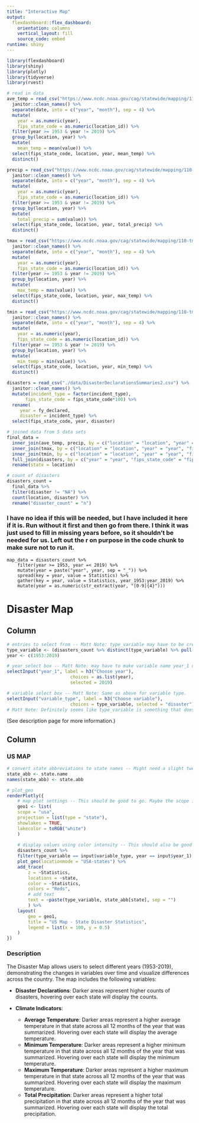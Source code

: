 ```yaml
---
title: "Interactive Map"
output: 
  flexdashboard::flex_dashboard:
    orientation: columns
    vertical_layout: fill
    source_code: embed
runtime: shiny
---
```


```r
library(flexdashboard)
library(shiny)
library(plotly)
library(tidyverse)
library(rvest)

# read in data
ave_temp = read_csv("https://www.ncdc.noaa.gov/cag/statewide/mapping/110-tavg.csv", skip = 3) %>% 
  janitor::clean_names() %>% 
  separate(date, into = c("year", "month"), sep = 4) %>%
  mutate(
    year = as.numeric(year), 
    fips_state_code = as.numeric(location_id)) %>% 
  filter(year >= 1953 & year != 2019) %>% 
  group_by(location, year) %>% 
  mutate(
    mean_temp = mean(value)) %>% 
  select(fips_state_code, location, year, mean_temp) %>% 
  distinct()

precip = read_csv("https://www.ncdc.noaa.gov/cag/statewide/mapping/110-pcp.csv", skip = 3) %>% 
  janitor::clean_names() %>% 
  separate(date, into = c("year", "month"), sep = 4) %>%
  mutate(
    year = as.numeric(year), 
    fips_state_code = as.numeric(location_id)) %>% 
  filter(year >= 1953 & year != 2019) %>% 
  group_by(location, year) %>% 
  mutate(
    total_precip = sum(value)) %>% 
  select(fips_state_code, location, year, total_precip) %>% 
  distinct()

tmax = read_csv("https://www.ncdc.noaa.gov/cag/statewide/mapping/110-tmax.csv", skip = 3) %>% 
  janitor::clean_names() %>% 
  separate(date, into = c("year", "month"), sep = 4) %>%
  mutate(
    year = as.numeric(year), 
    fips_state_code = as.numeric(location_id)) %>% 
  filter(year >= 1953 & year != 2019) %>% 
  group_by(location, year) %>% 
  mutate(
    max_temp = max(value)) %>% 
  select(fips_state_code, location, year, max_temp) %>% 
  distinct()

tmin = read_csv("https://www.ncdc.noaa.gov/cag/statewide/mapping/110-tmin.csv", skip = 3)  %>% 
  janitor::clean_names() %>% 
  separate(date, into = c("year", "month"), sep = 4) %>%
  mutate(
    year = as.numeric(year), 
    fips_state_code = as.numeric(location_id)) %>% 
  filter(year >= 1953 & year != 2019) %>% 
  group_by(location, year) %>% 
  mutate(
    min_temp = min(value)) %>% 
  select(fips_state_code, location, year, min_temp) %>% 
  distinct()

disasters = read_csv("./data/DisasterDeclarationsSummaries2.csv") %>% 
  janitor::clean_names() %>% 
  mutate(incident_type = factor(incident_type), 
       fips_state_code = fips_state_code*100) %>% 
  rename(
     year = fy_declared, 
     disaster = incident_type) %>% 
  select(fips_state_code, year, disaster)

# joined data from 5 data sets
final_data = 
  inner_join(ave_temp, precip, by = c("location" = "location", "year" = "year", "fips_state_code" = "fips_state_code")) %>% 
  inner_join(tmax, by = c("location" = "location", "year" = "year", "fips_state_code" = "fips_state_code")) %>% 
  inner_join(tmin, by = c("location" = "location", "year" = "year", "fips_state_code" = "fips_state_code")) %>% 
  full_join(disasters, by = c("year" = "year", "fips_state_code" = "fips_state_code")) %>% 
  rename(state = location)

# count of disasters
disasters_count =
  final_data %>% 
  filter(disaster != "NA") %>% 
  count(location, disaster) %>% 
  rename("disaster_count" = "n")


```

### I have no idea if this will be needed, but I have included it here if it is. Run without it first and then go from there. I think it was just used to fill in missing years before, so it shouldn't be needed for us. Left out the r on purpose in the code chunk to make sure not to run it.
``` {}
map_data = disasters_count %>%
	filter(year >= 1953, year =< 2019) %>%
	mutate(year = paste("year", year, sep = "_")) %>%
	spread(key = year, value = Statistics) %>%
	gather(key = year, value = Statistics, year_1953:year_2019) %>%
	mutate(year = as.numeric(str_extract(year, "[0-9]{4}")))
```

Disaster Map
===================================== 

Column {.sidebar}
-----------------------------------------------------------------------


```r

# entries to select from -- Matt Note: type_variable may have to be created. I think it is a new variable to describe things like "temp variable" or "disaster variable".
type_variable <- (disasters_count %>% distinct(type_variable) %>% pull())
year <- c(1953:2019)

# year select box -- Matt Note: may have to make variable name year_1 using our final data and mutating further in a previous step. Slightly unclear.  
selectInput("year_1", label = h3("Choose year"),
						choices = as.list(year),
						selected = 2019)

# variable select box -- Matt Note: Same as above for variable type. 
selectInput("variable_type", label = h3("Choose variable"),
						choices = type_variable, selected = "disaster")
# Matt Note: Definitely seems like type_variable is something that does not exist in our data and we will have to find a proxy or make a new variable. Once we have our data again this shouldn't be too hard I believe.
```



(See description page for more information.)

Column {.tabset}
-----------------------------------------------------------------------

### US MAP

```r
# convert state abbreviations to state names -- Might need a slight tweak depending on our variable names for states.
state_abb <- state.name
names(state_abb) <- state.abb

# plot_geo
renderPlotly({
	# map plot settings -- This should be good to go. Maybe the scope is different but I think this wll work.
	geo1 <- list(
	scope = "usa",
	projection = list(type = "state"),
	showlakes = TRUE,
	lakecolor = toRGB("white")
	)
	
	# display values using color intensity -- This should also be good to go if previous code chunk works.
	disasters_count %>% 
	filter(type_variable == input$variable_type, year == input$year_1) %>% 
	plot_geo(locationmode = "USA-states") %>% 
	add_trace(
		z = ~Statistics,
		locations = ~state,
		color = ~Statistics,
		colors = "Reds",
		# add text
		text = ~paste(type_variable, state_abb[state], sep = "")
		) %>%
	layout(
		geo = geo1,
		title = "US Map - State Disaster Statistics",
		legend = list(x = 100, y = 0.5)
	)
})

```

### Description

The Disaster Map allows users to select different years (1953-2019), demonstrating the changes in variables over time and visualize differences across the country. The map includes the following variables:

* **Disaster Declarations**: Darker areas represent higher counts of disasters, hovering over each state will display the counts.

* **Climate Indicators**:
  + **Average Temperature**: Darker areas represent a higher average temperature in that state across all 12 months of the year that was summarized. Hovering over each state will display the average temperature.
  + **Minimum Temperature**: Darker areas represent a higher minimum temperature in that state across all 12 months of the year that was summarized. Hovering over each state will display the minimum temperature.
  + **Maximum Temperature**: Darker areas represent a higher maximum temperature in that state across all 12 months of the year that was summarized. Hovering over each state will display the maximum temperature.
  + **Total Precipitation**: Darker areas represent a higher total precipitation in that state across all 12 months of the year that was summarized. Hovering over each state will display the total precipitation.
